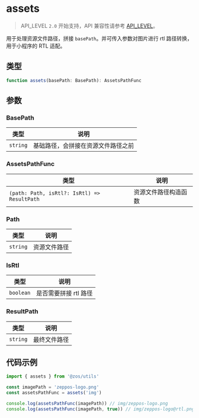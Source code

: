 # assets

> API_LEVEL `2.0` 开始支持，API 兼容性请参考 [API_LEVEL](../../../../guides/framework/device/compatibility.md)。

用于处理资源文件路径，拼接 `basePath`。并可传入参数对图片进行 rtl 路径转换，用于小程序的 RTL 适配。

## 类型

```ts
function assets(basePath: BasePath): AssetsPathFunc
```

## 参数

### BasePath

| 类型                | 说明                               |
| ------------------- | ---------------------------------- |
| <code>string</code> | 基础路径，会拼接在资源文件路径之前 |

### AssetsPathFunc

| 类型                                                       | 说明                 |
| ---------------------------------------------------------- | -------------------- |
| <code>(path: Path, isRtl?: IsRtl) =&#62; ResultPath</code> | 资源文件路径构造函数 |

### Path

| 类型                | 说明         |
| ------------------- | ------------ |
| <code>string</code> | 资源文件路径 |

### IsRtl

| 类型                 | 说明                  |
| -------------------- | --------------------- |
| <code>boolean</code> | 是否需要拼接 rtl 路径 |

### ResultPath

| 类型                | 说明         |
| ------------------- | ------------ |
| <code>string</code> | 最终文件路径 |

## 代码示例

```js
import { assets } from '@zos/utils'

const imagePath = 'zeppos-logo.png'
const assetsPathFunc = assets('img')

console.log(assetsPathFunc(imagePath)) // img/zeppos-logo.png
console.log(assetsPathFunc(imagePath, true)) // img/zeppos-logo@rtl.png
```
